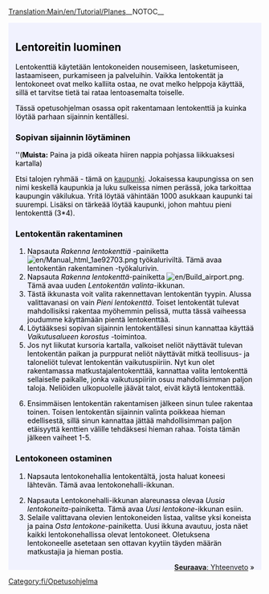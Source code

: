 [[Translation:Main/en/Tutorial/Planes]]__NOTOC__
{{en/Tabs|5|4
|Opetusohjelma/Fi|1. Aloittaminen<!--
-->|Opetusohjelma/Bussit/Fi|2. Linja-autot<!--
-->|Opetusohjelma/Junat/Fi|3. Junat<!--
-->|Opetusohjelma/Lentokoneet/Fi|4. Lentokoneet<!--
-->|Opetusohjelma/Yhteenveto/Fi|5. Yhteenveto}}
<div style="padding:.5em 1em 1em 1em; border-top:none; background-color:#f1f2fe; color:#000;">
{{Template:Tutorial/Fi}}
==Lentoreitin luominen==
Lentokenttiä käytetään lentokoneiden nousemiseen, lasketumiseen, lastaamiseen, purkamiseen ja palveluihin. Vaikka lentokentät ja lentokoneet ovat melko kalliita ostaa, ne ovat melko helppoja käyttää, sillä et tarvitse tietä tai rataa lentoasemalta toiselle.

Tässä opetusohjelman osassa opit rakentamaan lentokenttiä ja kuinka löytää parhaan sijainnin kentällesi.
{{en/Phototable|[[File:en/Airport s.png]]|Pieni lentokenttä (3*4)|none}}

===Sopivan sijainnin löytäminen===
''('''Muista:''' Paina ja pidä oikeata hiiren nappia pohjassa liikkuaksesi kartalla)

Etsi talojen ryhmää - tämä on [[Main/fi/Kaupunki|kaupunki]]. Jokaisessa kaupungissa on sen nimi keskellä kaupunkia ja luku sulkeissa nimen perässä, joka tarkoittaa kaupungin väkilukua. Yritä löytää vähintään 1000 asukkaan kaupunki tai suurempi. Lisäksi on tärkeää löytää kaupunki, johon mahtuu pieni lentokenttä (3*4).

===Lentokentän rakentaminen===
#Napsauta ''Rakenna lentokenttiä'' -painiketta [[File:en/Manual html 1ae92703.png]] työkaluriviltä. Tämä avaa lentokentän rakentaminen -työkalurivin.
#Napsauta ''Rakenna lentokenttä''-painiketta [[File:en/Build airport.png]]. Tämä avaa uuden ''Lentokentän valinta''-ikkunan.
#Tästä ikkunasta voit valita rakennettavan lentokentän tyypin. Alussa valittavanasi on vain ''Pieni lentokenttä''. Toiset lentokentät tulevat mahdollisiksi rakentaa myöhemmin pelissä, mutta tässä vaiheessa joudumme käyttämään pientä lentokenttää.
#Löytääksesi sopivan sijainnin lentokentällesi sinun kannattaa käyttää ''Vaikutusalueen korostus'' -toimintoa.
#Jos nyt liikutat kursoria kartalla, valkoiset neliöt näyttävät tulevan lentokentän paikan ja purppurat neliöt näyttävät mitkä teollisuus- ja taloneliöt tulevat lentokentän vaikutuspiiriin. Nyt kun olet rakentamassa matkustajalentokenttää, kannattaa valita lentokenttä sellaiselle paikalle, jonka vaikutuspiiriin osuu mahdollisimman paljon taloja. Neliöiden ulkopuolelle jäävät talot, eivät käytä lentokenttää.
{{en/Phototable|[[File:en/Build-airport-3.png|400px]]|Sopiva sijainti rakennettavalle lentokentälle.|none|6=:}}
<ol start="6">
<li>Ensimmäisen lentokentän rakentamisen jälkeen sinun tulee rakentaa toinen. Toisen lentokentän sijainnin valinta poikkeaa hieman edellisestä, sillä sinun kannattaa jättää mahdollisimman paljon etäisyyttä kenttien välille tehdäksesi hieman rahaa. Toista tämän jälkeen vaiheet 1-5.
</ol>
===Lentokoneen ostaminen===
#Napsauta lentokonehallia lentokentältä, josta haluat koneesi lähtevän. Tämä avaa lentokonehalli-ikkunan.
{{en/Phototable|[[File:en/Step1aircraft.png|550px]]|Lentokonehalli-ikkuna|none|6=:}}
<ol start="2">
<li>Napsauta Lentokonehalli-ikkunan alareunassa olevaa ''Uusia lentokoneita''-painiketta. Tämä avaa ''Uusi lentokone''-ikkunan esiin.
<li>Selaile valittavana olevien lentokoneiden listaa, valitse yksi koneista ja paina ''Osta lentokone''-painiketta. Uusi ikkuna avautuu, josta näet kaikki lentokonehallissa olevat lentokoneet. Oletuksena lentokoneelle asetetaan sen ottavan kyytiin täyden määrän matkustajia ja hieman postia.
</ol>
<span style="float: right">[[Main/fi/Opetusohjelma/Yhteenveto|'''Seuraava''': Yhteenveto]] &raquo;</span>
</div>
[[Category:fi/Opetusohjelma]]